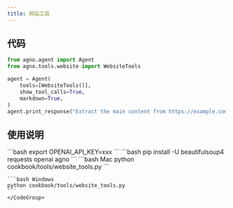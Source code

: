 ```yaml
---
title: 网站工具
---
```

## 代码

```python cookbook/tools/website_tools.py
from agno.agent import Agent
from agno.tools.website import WebsiteTools

agent = Agent(
    tools=[WebsiteTools()],
    show_tool_calls=True,
    markdown=True,
)
agent.print_response("Extract the main content from https://example.com")
```

## 使用说明

<Steps>
  <Snippet file="create-venv-step.mdx" />

  <Step title="设置您的API密钥">
    ```bash
    export OPENAI_API_KEY=xxx
    ```
  </Step>

  <Step title="安装库">
    ```bash
    pip install -U beautifulsoup4 requests openai agno
    ```
  </Step>

  <Step title="运行智能体">
    <CodeGroup>
    ```bash Mac
    python cookbook/tools/website_tools.py
    ```

    ```bash Windows
    python cookbook/tools/website_tools.py
    ```
    </CodeGroup>
  </Step>
</Steps>